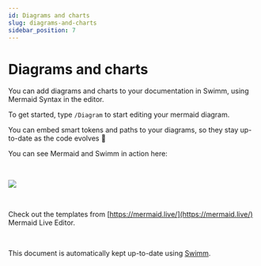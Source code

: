 ```yaml
---
id: Diagrams and charts
slug: diagrams-and-charts
sidebar_position: 7
---
```



# Diagrams and charts

You can add diagrams and charts to your documentation in Swimm, using Mermaid Syntax in the editor.

To get started, type `/Diagram` to start editing your mermaid diagram.

You can embed smart tokens and paths to your diagrams, so they stay up-to-date as the code evolves 🤯

You can see Mermaid and Swimm in action here:

<br />

![](../../static/img/mermaidSwimm.gif)

<br />

Check out the templates from [https://mermaid.live/](https://mermaid.live/) Mermaid Live Editor.

<br />

This document is automatically kept up-to-date using [Swimm](https://swimm.io).
